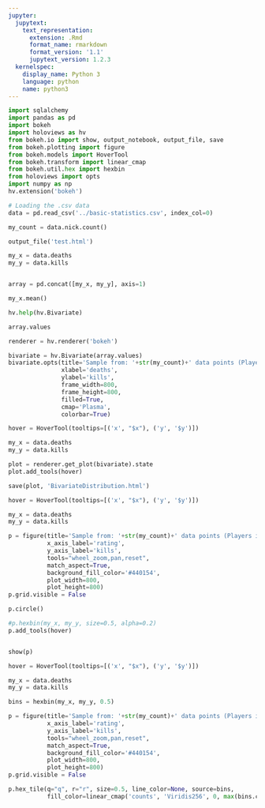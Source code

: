 ```yaml
---
jupyter:
  jupytext:
    text_representation:
      extension: .Rmd
      format_name: rmarkdown
      format_version: '1.1'
      jupytext_version: 1.2.3
  kernelspec:
    display_name: Python 3
    language: python
    name: python3
---
```


```python
import sqlalchemy
import pandas as pd
import bokeh
import holoviews as hv
from bokeh.io import show, output_notebook, output_file, save
from bokeh.plotting import figure
from bokeh.models import HoverTool
from bokeh.transform import linear_cmap
from bokeh.util.hex import hexbin
from holoviews import opts
import numpy as np
hv.extension('bokeh')
```

```python
# Loading the .csv data
data = pd.read_csv('../basic-statistics.csv', index_col=0)
```

```python
my_count = data.nick.count()
```

```python
output_file('test.html')
```

```python
my_x = data.deaths
my_y = data.kills


array = pd.concat([my_x, my_y], axis=1)
```

```python
my_x.mean()
```

```python
hv.help(hv.Bivariate)
```

```python
array.values
```

```python
renderer = hv.renderer('bokeh')
```

```python
bivariate = hv.Bivariate(array.values)
bivariate.opts(title='Sample from: '+str(my_count)+' data points (Players in games)',
               xlabel='deaths',
               ylabel='kills',
               frame_width=800,
               frame_height=800,
               filled=True,
               cmap='Plasma',
               colorbar=True)

hover = HoverTool(tooltips=[('x', "$x"), ('y', '$y')])

my_x = data.deaths
my_y = data.kills
```

```python
plot = renderer.get_plot(bivariate).state
plot.add_tools(hover)

save(plot, 'BivariateDistribution.html')
```

```python
hover = HoverTool(tooltips=[('x', "$x"), ('y', '$y')])

my_x = data.deaths
my_y = data.kills

p = figure(title='Sample from: '+str(my_count)+' data points (Players in games)',
           x_axis_label='rating', 
           y_axis_label='kills',
           tools="wheel_zoom,pan,reset",
           match_aspect=True,
           background_fill_color='#440154',
           plot_width=800,
           plot_height=800)
p.grid.visible = False

p.circle()

#p.hexbin(my_x, my_y, size=0.5, alpha=0.2)
p.add_tools(hover)


show(p)
```

```python
hover = HoverTool(tooltips=[('x', "$x"), ('y', '$y')])

my_x = data.deaths
my_y = data.kills

bins = hexbin(my_x, my_y, 0.5)

p = figure(title='Sample from: '+str(my_count)+' data points (Players in games)',
           x_axis_label='rating', 
           y_axis_label='kills',
           tools="wheel_zoom,pan,reset",
           match_aspect=True,
           background_fill_color='#440154',
           plot_width=800,
           plot_height=800)
p.grid.visible = False

p.hex_tile(q="q", r="r", size=0.5, line_color=None, source=bins,
           fill_color=linear_cmap('counts', 'Viridis256', 0, max(bins.counts)))
```
